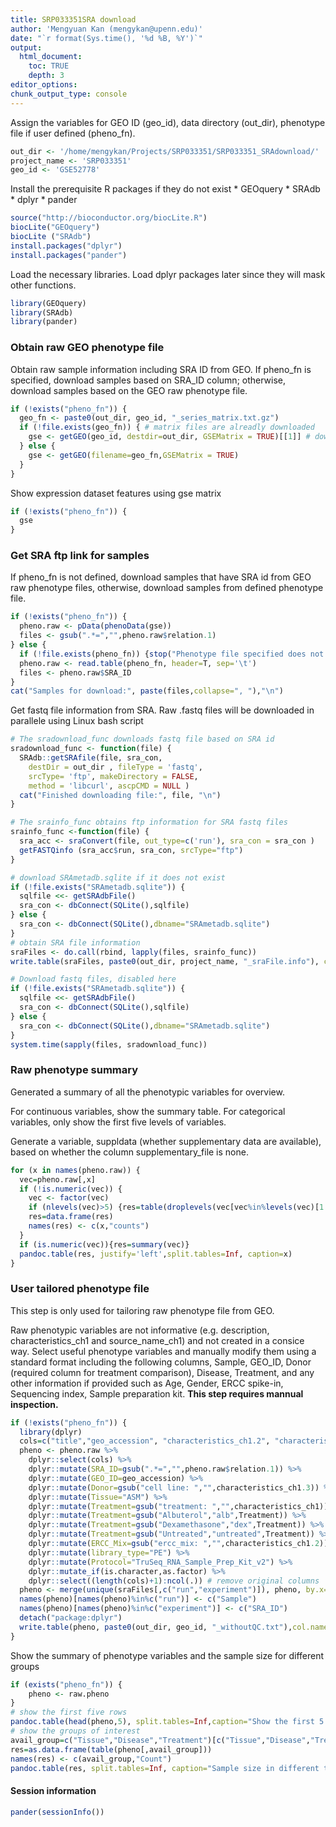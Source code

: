 ```yaml
---
title: SRP033351SRA download
author: 'Mengyuan Kan (mengykan@upenn.edu)'
date: "`r format(Sys.time(), '%d %B, %Y')`"
output:
  html_document:
    toc: TRUE
    depth: 3
editor_options:
chunk_output_type: console
---
```


Assign the variables for GEO ID (geo_id), data directory (out_dir), phenotype file if user defined (pheno_fn).

```r
out_dir <- '/home/mengykan/Projects/SRP033351/SRP033351_SRAdownload/'
project_name <- 'SRP033351'
geo_id <- 'GSE52778'
```


Install the prerequisite R packages if they do not exist
* GEOquery 
* SRAdb
* dplyr
* pander

```r
source("http://bioconductor.org/biocLite.R")
biocLite("GEOquery")
biocLite ("SRAdb")
install.packages("dplyr")
install.packages("pander")
```

Load the necessary libraries. Load dplyr packages later since they will mask other functions.

```r
library(GEOquery)
library(SRAdb)
library(pander)
```

### Obtain raw GEO phenotype file

Obtain raw sample information including SRA ID from GEO. If pheno_fn is specified, download samples based on SRA_ID column; otherwise, download samples based on the GEO raw phenotype file.

```r
if (!exists("pheno_fn")) {
  geo_fn <- paste0(out_dir, geo_id, "_series_matrix.txt.gz")
  if (!file.exists(geo_fn)) { # matrix files are alreadly downloaded
    gse <- getGEO(geo_id, destdir=out_dir, GSEMatrix = TRUE)[[1]] # dowanload matrix file
  } else {
    gse <- getGEO(filename=geo_fn,GSEMatrix = TRUE)
  }
}
```

Show expression dataset features using gse matrix
```r
if (!exists("pheno_fn")) {
  gse
}
```

### Get SRA ftp link for samples

If pheno_fn is not defined, download samples that have SRA id from GEO raw phenotype files, otherwise, download samples from defined phenotype file.

```r
if (!exists("pheno_fn")) {
  pheno.raw <- pData(phenoData(gse))
  files <- gsub(".*=","",pheno.raw$relation.1)
} else {
  if (!file.exists(pheno_fn)) {stop("Phenotype file specified does not exist: ", pheno_fn)}
  pheno.raw <- read.table(pheno_fn, header=T, sep='\t')
  files <- pheno.raw$SRA_ID
}
cat("Samples for download:", paste(files,collapse=", "),"\n")
```

Get fastq file information from SRA. Raw .fastq files will be downloaded in parallele using Linux bash script

```r
# The sradownload_func downloads fastq file based on SRA id
sradownload_func <- function(file) {
  SRAdb::getSRAfile(file, sra_con,
    destDir = out_dir , fileType = 'fastq',
    srcType= 'ftp', makeDirectory = FALSE,
    method = 'libcurl', ascpCMD = NULL )
  cat("Finished downloading file:", file, "\n")
}

# The srainfo_func obtains ftp information for SRA fastq files
srainfo_func <-function(file) {
  sra_acc <- sraConvert(file, out_type=c('run'), sra_con = sra_con )
  getFASTQinfo (sra_acc$run, sra_con, srcType="ftp")
}
```

```r
# download SRAmetadb.sqlite if it does not exist
if (!file.exists("SRAmetadb.sqlite")) {
  sqlfile <<- getSRAdbFile()
  sra_con <- dbConnect(SQLite(),sqlfile)
} else {
  sra_con <- dbConnect(SQLite(),dbname="SRAmetadb.sqlite")
}
# obtain SRA file information
sraFiles <- do.call(rbind, lapply(files, srainfo_func))
write.table(sraFiles, paste0(out_dir, project_name, "_sraFile.info"), col.names=T,row.names=F,sep="\t",quote=F )
```


```r
# Download fastq files, disabled here
if (!file.exists("SRAmetadb.sqlite")) {
  sqlfile <<- getSRAdbFile()
  sra_con <- dbConnect(SQLite(),sqlfile)
} else {
  sra_con <- dbConnect(SQLite(),dbname="SRAmetadb.sqlite")
}
system.time(sapply(files, sradownload_func))
```

### Raw phenotype summary

Generated a summary of all the phenotypic variables for overview.

For continuous variables, show the summary table. For categorical variables, only show the first five levels of variables.

Generate a variable, suppldata (whether supplementary data are available), based on whether the column supplementary_file is none.

```r
for (x in names(pheno.raw)) {
  vec=pheno.raw[,x]
  if (!is.numeric(vec)) {
    vec <- factor(vec)
    if (nlevels(vec)>5) {res=table(droplevels(vec[vec%in%levels(vec)[1:5]]))} else {res=table(vec)}
    res=data.frame(res)
    names(res) <- c(x,"counts")
  }
  if (is.numeric(vec)){res=summary(vec)}
  pandoc.table(res, justify='left',split.tables=Inf, caption=x)
}
```

### User tailored phenotype file

This step is only used for tailoring raw phenotype file from GEO.

Raw phenotypic variables are not informative (e.g. description, characteristics_ch1 and source_name_ch1) and not created in a consice way.  Select useful phenotype variables and manually modify them using a standard format including the following columns, Sample, GEO_ID, Donor (required column for treatment comparison), Disease, Treatment, and any other information if provided such as Age, Gender, ERCC spike-in, Sequencing index, Sample preparation kit. **This step requires mannual inspection.**

```r
if (!exists("pheno_fn")) {
  library(dplyr)
  cols=c("title","geo_accession", "characteristics_ch1.2", "characteristics_ch1.3", "characteristics_ch1","relation.1")
  pheno <- pheno.raw %>%
    dplyr::select(cols) %>%
    dplyr::mutate(SRA_ID=gsub(".*=","",pheno.raw$relation.1)) %>%
    dplyr::mutate(GEO_ID=geo_accession) %>%
    dplyr::mutate(Donor=gsub("cell line: ","",characteristics_ch1.3)) %>%
    dplyr::mutate(Tissue="ASM") %>%
    dplyr::mutate(Treatment=gsub("treatment: ","",characteristics_ch1)) %>%
    dplyr::mutate(Treatment=gsub("Albuterol","alb",Treatment)) %>%
    dplyr::mutate(Treatment=gsub("Dexamethasone","dex",Treatment)) %>%
    dplyr::mutate(Treatment=gsub("Untreated","untreated",Treatment)) %>%
    dplyr::mutate(ERCC_Mix=gsub("ercc_mix: ","",characteristics_ch1.2)) %>%
    dplyr::mutate(library_type="PE") %>%
    dplyr::mutate(Protocol="TruSeq_RNA_Sample_Prep_Kit_v2") %>%
    dplyr::mutate_if(is.character,as.factor) %>%
    dplyr::select((length(cols)+1):ncol(.)) # remove original columns
  pheno <- merge(unique(sraFiles[,c("run","experiment")]), pheno, by.x="experiment", by.y="SRA_ID", all.y=T) # add sample name (run column from SRA database)
  names(pheno)[names(pheno)%in%c("run")] <- c("Sample")
  names(pheno)[names(pheno)%in%c("experiment")] <- c("SRA_ID")
  detach("package:dplyr")
  write.table(pheno, paste0(out_dir, geo_id, "_withoutQC.txt"),col.names=T,row.names=F,sep="\t",quote=F)
}
```

Show the summary of phenotype variables and the sample size for different groups

```r
if (exists("pheno_fn")) {
    pheno <- raw.pheno
}
# show the first five rows
pandoc.table(head(pheno,5), split.tables=Inf,caption="Show the first 5 rows of the modified phenotype file")
# show the groups of interest
avail_group=c("Tissue","Disease","Treatment")[c("Tissue","Disease","Treatment")%in%names(pheno)]
res=as.data.frame(table(pheno[,avail_group]))
names(res) <- c(avail_group,"Count")
pandoc.table(res, split.tables=Inf, caption="Sample size in different tissue and disease/treatment groups")
```

#### Session information

```r
pander(sessionInfo())
```

